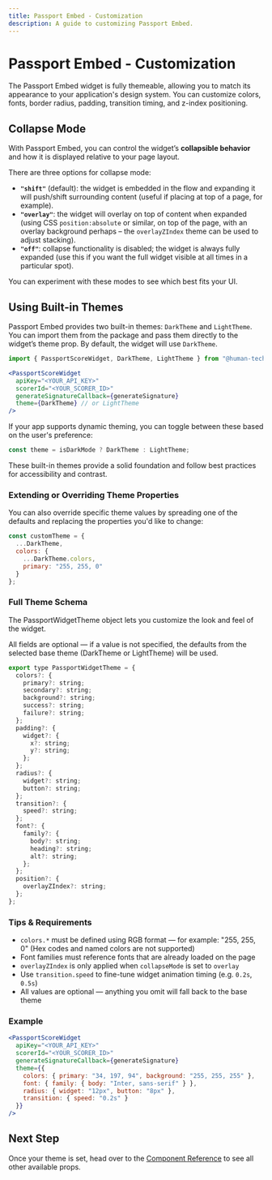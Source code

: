```yaml
---
title: Passport Embed - Customization
description: A guide to customizing Passport Embed.
---
```



# Passport Embed - Customization

The Passport Embed widget is fully themeable, allowing you to match its appearance to your application's design system. You can customize colors, fonts, border radius, padding, transition timing, and z-index positioning.

## Collapse Mode

With Passport Embed, you can control the widget’s **collapsible behavior** and how it is displayed relative to your page layout. 

There are three options for collapse mode:
* **`"shift"`** (default): the widget is embedded in the flow and expanding it will push/shift surrounding content (useful if placing at top of a page, for example).
* **`"overlay"`**: the widget will overlay on top of content when expanded (using CSS `position:absolute` or similar, on top of the page, with an overlay background perhaps – the `overlayZIndex` theme can be used to adjust stacking).
* **`"off"`**: collapse functionality is disabled; the widget is always fully expanded (use this if you want the full widget visible at all times in a particular spot).

You can experiment with these modes to see which best fits your UI. 

## Using Built-in Themes

Passport Embed provides two built-in themes: `DarkTheme` and `LightTheme`. You can import them from the package and pass them directly to the widget’s theme prop. By default, the widget will use `DarkTheme`.

```jsx
import { PassportScoreWidget, DarkTheme, LightTheme } from "@human-tech/passport-embed";

<PassportScoreWidget
  apiKey="<YOUR_API_KEY>"
  scorerId="<YOUR_SCORER_ID>"
  generateSignatureCallback={generateSignature}
  theme={DarkTheme} // or LightTheme
/>
```

If your app supports dynamic theming, you can toggle between these based on the user's preference:

```jsx
const theme = isDarkMode ? DarkTheme : LightTheme;
```

These built-in themes provide a solid foundation and follow best practices for accessibility and contrast.

### Extending or Overriding Theme Properties

You can also override specific theme values by spreading one of the defaults and replacing the properties you'd like to change:

```jsx
const customTheme = {
  ...DarkTheme,
  colors: {
    ...DarkTheme.colors,
    primary: "255, 255, 0"
  }
};
```

### Full Theme Schema

The PassportWidgetTheme object lets you customize the look and feel of the widget.

All fields are optional — if a value is not specified, the defaults from the selected base theme (DarkTheme or LightTheme) will be used.

```jsx
export type PassportWidgetTheme = {
  colors?: {
    primary?: string;
    secondary?: string;
    background?: string;
    success?: string;
    failure?: string;
  };
  padding?: {
    widget?: {
      x?: string;
      y?: string;
    };
  };
  radius?: {
    widget?: string;
    button?: string;
  };
  transition?: {
    speed?: string;
  };
  font?: {
    family?: {
      body?: string;
      heading?: string;
      alt?: string;
    };
  };
  position?: {
    overlayZIndex?: string;
  };
};
```

### Tips & Requirements
* `colors.*` must be defined using RGB format — for example: "255, 255, 0" (Hex codes and named colors are not supported)
* Font families must reference fonts that are already loaded on the page
* `overlayZIndex` is only applied when `collapseMode` is set to `overlay`
* Use `transition.speed` to fine-tune widget animation timing (e.g. `0.2s`, `0.5s`)
* All values are optional — anything you omit will fall back to the base theme


### Example

```jsx
<PassportScoreWidget
  apiKey="<YOUR_API_KEY>"
  scorerId="<YOUR_SCORER_ID>"
  generateSignatureCallback={generateSignature}
  theme={{
    colors: { primary: "34, 197, 94", background: "255, 255, 255" },
    font: { family: { body: "Inter, sans-serif" } },
    radius: { widget: "12px", button: "8px" },
    transition: { speed: "0.2s" }
  }}
/>
```

## Next Step

Once your theme is set, head over to the [Component Reference](component-reference) to see all other available props.

